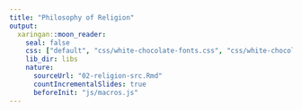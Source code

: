 ```yaml
---
title: "Philosophy of Religion"
output:
  xaringan::moon_reader:
    seal: false
    css: ["default", "css/white-chocolate-fonts.css", "css/white-chocolate.css"]
    lib_dir: libs
    nature:
      sourceUrl: "02-religion-src.Rmd"
      countIncrementalSlides: true
      beforeInit: "js/macros.js" 
---
```

